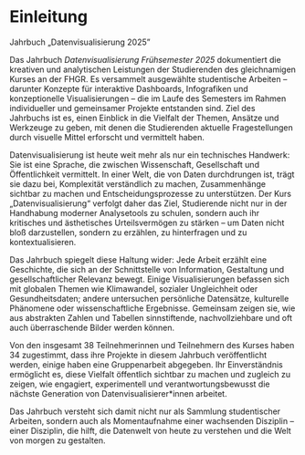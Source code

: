 # Einleitung {.unnumbered}

Jahrbuch „Datenvisualisierung 2025"

Das Jahrbuch *Datenvisualisierung Frühsemester 2025* dokumentiert die kreativen und analytischen Leistungen der Studierenden des gleichnamigen Kurses an der FHGR. Es versammelt ausgewählte studentische Arbeiten – darunter Konzepte für interaktive Dashboards, Infografiken und konzeptionelle Visualisierungen – die im Laufe des Semesters im Rahmen individueller und gemeinsamer Projekte entstanden sind. Ziel des Jahrbuchs ist es, einen Einblick in die Vielfalt der Themen, Ansätze und Werkzeuge zu geben, mit denen die Studierenden aktuelle Fragestellungen durch visuelle Mittel erforscht und vermittelt haben.

Datenvisualisierung ist heute weit mehr als nur ein technisches Handwerk: Sie ist eine Sprache, die zwischen Wissenschaft, Gesellschaft und Öffentlichkeit vermittelt. In einer Welt, die von Daten durchdrungen ist, trägt sie dazu bei, Komplexität verständlich zu machen, Zusammenhänge sichtbar zu machen und Entscheidungsprozesse zu unterstützen. Der Kurs „Datenvisualisierung“ verfolgt daher das Ziel, Studierende nicht nur in der Handhabung moderner Analysetools zu schulen, sondern auch ihr kritisches und ästhetisches Urteilsvermögen zu stärken – um Daten nicht bloß darzustellen, sondern zu erzählen, zu hinterfragen und zu kontextualisieren.

Das Jahrbuch spiegelt diese Haltung wider: Jede Arbeit erzählt eine Geschichte, die sich an der Schnittstelle von Information, Gestaltung und gesellschaftlicher Relevanz bewegt. Einige Visualisierungen befassen sich mit globalen Themen wie Klimawandel, sozialer Ungleichheit oder Gesundheitsdaten; andere untersuchen persönliche Datensätze, kulturelle Phänomene oder wissenschaftliche Ergebnisse. Gemeinsam zeigen sie, wie aus abstrakten Zahlen und Tabellen sinnstiftende, nachvollziehbare und oft auch überraschende Bilder werden können.

Von den insgesamt 38 Teilnehmerinnen und Teilnehmern des Kurses haben 34 zugestimmt, dass ihre Projekte in diesem Jahrbuch veröffentlicht werden, einige haben eine Gruppenarbeit abgegeben. Ihr Einverständnis ermöglicht es, diese Vielfalt öffentlich sichtbar zu machen und zugleich zu zeigen, wie engagiert, experimentell und verantwortungsbewusst die nächste Generation von Datenvisualisierer*innen arbeitet.

Das Jahrbuch versteht sich damit nicht nur als Sammlung studentischer Arbeiten, sondern auch als Momentaufnahme einer wachsenden Disziplin – einer Disziplin, die hilft, die Datenwelt von heute zu verstehen und die Welt von morgen zu gestalten.
